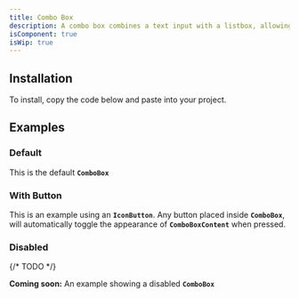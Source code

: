 ```yaml
---
title: Combo Box
description: A combo box combines a text input with a listbox, allowing users to filter a list of options to items matching a query.
isComponent: true
isWip: true
---
```


## Installation

To install, copy the code below and paste into your project.

<ComponentSource src="../../packages/ui/src/combobox.tsx" />

## Examples

### Default

This is the default **`ComboBox`**

<ComponentExample name="combobox" story="default" />

### With Button

This is an example using an **`IconButton`**. Any button placed inside **`ComboBox`**, will automatically toggle the appearance of **`ComboBoxContent`** when pressed.

<ComponentExample name="combobox" story="with-button" />

### Disabled

{/* TODO */}

**Coming soon:** An example showing a disabled **`ComboBox`**
